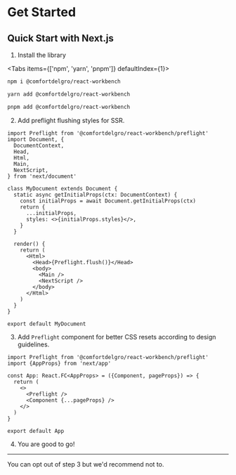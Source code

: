 # Get Started

<div
  className='w-full h-60 bg-gray-100 bg-no-repeat bg-cover'
  style={{
    backgroundImage: 'url(/banner.png)',
  }}
/>

## Quick Start with Next.js

1. Install the library


<Tabs items={['npm', 'yarn', 'pnpm']} defaultIndex={1}>
  <Tab>

```bash
npm i @comfortdelgro/react-workbench
```

  </Tab>
  <Tab>

```bash
yarn add @comfortdelgro/react-workbench
```

  </Tab>
  <Tab>

```bash
pnpm add @comfortdelgro/react-workbench
```

  </Tab>
</Tabs>

2. Add preflight flushing styles for SSR.

```tsx {22} filename="_document.tsx"
import Preflight from '@comfortdelgro/react-workbench/preflight'
import Document, {
  DocumentContext,
  Head,
  Html,
  Main,
  NextScript,
} from 'next/document'

class MyDocument extends Document {
  static async getInitialProps(ctx: DocumentContext) {
    const initialProps = await Document.getInitialProps(ctx)
    return {
      ...initialProps,
      styles: <>{initialProps.styles}</>,
    }
  }

  render() {
    return (
      <Html>
        <Head>{Preflight.flush()}</Head>
        <body>
          <Main />
          <NextScript />
        </body>
      </Html>
    )
  }
}

export default MyDocument
```

3. Add `Preflight` component for better CSS resets according to design guidelines.

```tsx {7} filename="_app.tsx"
import Preflight from '@comfortdelgro/react-workbench/preflight'
import {AppProps} from 'next/app'

const App: React.FC<AppProps> = ({Component, pageProps}) => {
  return (
    <>
      <Preflight />
      <Component {...pageProps} />
    </>
  )
}

export default App
```

4. You are good to go!

---

<Callout>You can opt out of step 3 but we'd recommend not to.</Callout>

